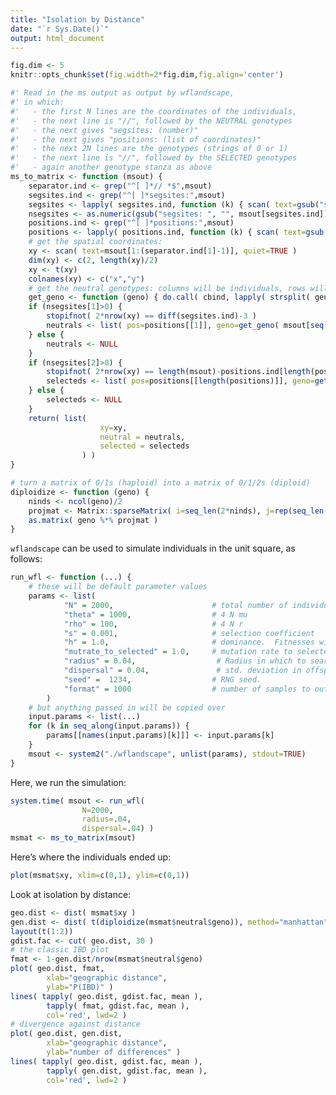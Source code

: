 ```yaml
---
title: "Isolation by Distance"
date: "`r Sys.Date()`"
output: html_document
---
```


```r
fig.dim <- 5
knitr::opts_chunk$set(fig.width=2*fig.dim,fig.align='center')
```

```r
#' Read in the ms output as output by wflandscape,
#' in which:
#'   - the first N lines are the coordinates of the individuals,
#'   - the next line is "//", followed by the NEUTRAL genotypes
#'   - the next gives "segsites: (number)"
#'   - the next gives "positions: (list of coordinates)"
#'   - the next 2N lines are the genotypes (strings of 0 or 1)
#'   - the next line is "//", followed by the SELECTED genotypes
#'   - again another genotype stanza as above
ms_to_matrix <- function (msout) {
    separator.ind <- grep("^[ ]*// *$",msout)
    segsites.ind <- grep("^[ ]*segsites:",msout)
    segsites <- lapply( segsites.ind, function (k) { scan( text=gsub("segsites:","",msout[k]), quiet=TRUE ) } )
    nsegsites <- as.numeric(gsub("segsites: ", "", msout[segsites.ind]))
    positions.ind <- grep("^[ ]*positions:",msout)
    positions <- lapply( positions.ind, function (k) { scan( text=gsub("positions:","",msout[k]), quiet=TRUE ) } )
    # get the spatial coordinates:
    xy <- scan( text=msout[1:(separator.ind[1]-1)], quiet=TRUE )
    dim(xy) <- c(2, length(xy)/2)
    xy <- t(xy)
    colnames(xy) <- c("x","y")
    # get the neutral genotypes: columns will be individuals, rows will be SNPs
    get_geno <- function (geno) { do.call( cbind, lapply( strsplit( geno, "" ), as.numeric ) ) }
    if (nsegsites[1]>0) { 
        stopifnot( 2*nrow(xy) == diff(segsites.ind)-3 )
        neutrals <- list( pos=positions[[1]], geno=get_geno( msout[seq(segsites.ind[1]+2,segsites.ind[2]-2)] ) )
    } else {
        neutrals <- NULL
    }
    if (nsegsites[2]>0) { 
        stopifnot( 2*nrow(xy) == length(msout)-positions.ind[length(positions.ind)] )
        selecteds <- list( pos=positions[[length(positions)]], geno=get_geno( msout[seq(positions.ind[length(positions.ind)]+1,length(msout))] ) )
    } else {
        selecteds <- NULL
    }
    return( list(
                    xy=xy,
                    neutral = neutrals,
                    selected = selecteds
                ) )
}

# turn a matrix of 0/1s (haploid) into a matrix of 0/1/2s (diploid)
diploidize <- function (geno) {
    ninds <- ncol(geno)/2
    projmat <- Matrix::sparseMatrix( i=seq_len(2*ninds), j=rep(seq_len(ninds),each=2), x=1.0 )
    as.matrix( geno %*% projmat )
}
```

`wflandscape` can be used to simulate individuals in the unit square, as follows:
```r
run_wfl <- function (...) {
    # these will be default parameter values
    params <- list(
            "N" = 2000,                      # total number of individuals
            "theta" = 1000,                  # 4 N mu
            "rho" = 100,                     # 4 N r
            "s" = 0.001,                     # selection coefficient
            "h" = 1.0,                       # dominance.  Fitnesses will be 1,1+sh,1+2s, so h=1=additive.
            "mutrate_to_selected" = 1.0,     # mutation rate to selected variants
            "radius" = 0.04,                  # Radius in which to search for mates.
            "dispersal" = 0.04,               # std. deviation in offspring dispersal
            "seed" =  1234,                  # RNG seed.
            "format" = 1000                  # number of samples to output the genotypes of
        )
    # but anything passed in will be copied over
    input.params <- list(...)
    for (k in seq_along(input.params)) {
        params[[names(input.params)[k]]] <- input.params[k]
    }
    msout <- system2("./wflandscape", unlist(params), stdout=TRUE)
}
```

Here, we run the simulation:
```r
system.time( msout <- run_wfl(
                N=2000, 
                radius=.04, 
                dispersal=.04) )
msmat <- ms_to_matrix(msout)
```

Here's where the individuals ended up:
```r
plot(msmat$xy, xlim=c(0,1), ylim=c(0,1))
```

Look at isolation by distance:
```r
geo.dist <- dist( msmat$xy )
gen.dist <- dist( t(diploidize(msmat$neutral$geno)), method="manhattan" )
layout(t(1:2))
gdist.fac <- cut( geo.dist, 30 )
# the classic IBD plot
fmat <- 1-gen.dist/nrow(msmat$neutral$geno)
plot( geo.dist, fmat, 
        xlab="geographic distance", 
        ylab="P(IBD)" )
lines( tapply( geo.dist, gdist.fac, mean ),
        tapply( fmat, gdist.fac, mean ),
        col='red', lwd=2 )
# divergence against distance
plot( geo.dist, gen.dist, 
        xlab="geographic distance", 
        ylab="number of differences" )
lines( tapply( geo.dist, gdist.fac, mean ),
        tapply( gen.dist, gdist.fac, mean ),
        col='red', lwd=2 )
```
